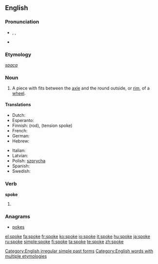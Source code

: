 ==English==

{{rank|idea|reached|appeared|461|spoke|strange|force|character}}

===Pronunciation===
* {{enPR|spōk}}, {{IPA|/spəʊk/}}, {{SAMPA|/sp@Uk/}}
* {{audio|en-us-spoke.ogg|Audio (US)}}
*: {{rhymes|əʊk}}

===Etymology===
{{etyl|ang}} ''[[spaca]]''

===Noun===
{{wikipedia}}
{{en-noun}}

# A piece with fits between the [[axle]] and the round outside, or [[rim]], of a [[wheel]].

====Translations====
{{trans-top|part of a wheel}}
* Dutch: {{t|nl|spaak|m|f}}
* Esperanto: {{t-|eo|spoko|xs=Esperanto}}
* Finnish: {{t+|fi|puola}} (rod), {{t+|fi|pinna}} (tension spoke)
* French: {{t+|fr|rayon|m}}
* German: {{t+|de|Speiche}}
* Hebrew: {{t|he|זק}} {{m}}
{{trans-mid}}
* Italian: {{t+|it|raggio}}
* Latvian: {{t|lv|spieķis|m|xs=Latvian}}
* Polish: [[szprycha]] {{f}}
* Spanish: {{t+|es|rayo|m}}
* Swedish: {{t|sv|eker}}
{{trans-bottom}}

===Verb===
'''spoke'''

# {{simple past of|[[speak]]}}
<!--these belong on the page for "speak"

====Translations====
* Dutch: [[sprak]], [[spraken]]
* Finnish: {{t-|fi|puhui}}
* Hebrew: [[דיבר]] (diber)-->

===Anagrams===
* [[pokes]]

[[Category:English irregular simple past forms]]
[[Category:English words with multiple etymologies]]

[[el:spoke]]
[[fa:spoke]]
[[fr:spoke]]
[[ko:spoke]]
[[io:spoke]]
[[it:spoke]]
[[hu:spoke]]
[[ja:spoke]]
[[ru:spoke]]
[[simple:spoke]]
[[fi:spoke]]
[[ta:spoke]]
[[te:spoke]]
[[zh:spoke]]